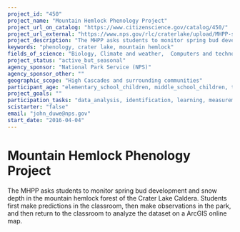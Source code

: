 ```yaml
---
project_id: "450"
project_name: "Mountain Hemlock Phenology Project"
project_url_on_catalog: "https://www.citizenscience.gov/catalog/450/"
project_url_external: "https://www.nps.gov/rlc/craterlake/upload/MHPP-student-hypothesis-guide.pdf"
project_description: "The MHPP asks students to monitor spring bud development and snow depth in the mountain hemlock forest of the Crater Lake Caldera. Students first make predictions in the classroom, then make observations in the park, and then return to the classroom to analyze the dataset on a ArcGIS online map."
keywords: "phenology, crater lake, mountain hemlock"
fields_of_science: "Biology, Climate and weather,  Computers and technology,  Ecology and environment,  Education, Geology and earth science,  Nature and outdoors"
project_status: "active_but_seasonal"
agency_sponsor: "National Park Service (NPS)"
agency_sponsor_other: ""
geographic_scope: "High Cascades and surrounding communities"
participant_age: "elementary_school_children, middle_school_children, teens"
project_goals: ""
participation_tasks: "data_analysis, identification, learning, measurement,  observation"
scistarter: "false"
email: "john_duwe@nps.gov"
start_date: "2016-04-04"
---
```


# Mountain Hemlock Phenology Project

The MHPP asks students to monitor spring bud development and snow depth in the mountain hemlock forest of the Crater Lake Caldera. Students first make predictions in the classroom, then make observations in the park, and then return to the classroom to analyze the dataset on a ArcGIS online map.
